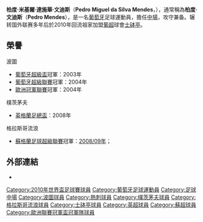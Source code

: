 {{noteta
|G1=uefa
|G2=EPL
|T=zh-hans:佩德罗·门德斯;zh-hk:柏度·文迪斯;zh-tw:佩德羅·門德斯;
|1=zh-hans:门德斯;zh-hk:文迪斯;zh-tw:門德斯;
|2=zh-hans:佩德罗;zh-hk:柏度;zh-tw:佩德羅;
|3=zh-hans:席尔瓦;zh-hk:施華;zh-tw:席爾瓦;
|4=zh-hans:米格尔;zh-hk:米基爾;zh-tw:米格爾;
}}
{{Football player infobox
|          playername = 柏度·文迪斯<br>''Pedro Mendes''
|               image = [[File:Pedromendes.JPG|150px]]
|            fullname = Pedro Miguel da Silva Mendes
|         dateofbirth = {{birth date and age|1979|2|26|df=y}} 
|         cityofbirth = [[基馬拉斯|吉马良斯]]
|      countryofbirth = [[葡萄牙|葡萄牙]]
|              height = {{height|meters=1.73}}
|         currentclub = [[里斯本竞技|士砵亭]]
|          clubnumber = 2
|            position = [[中場|中場]]
|               years = 1998-03<br />1998-99<br />2003-04<br />2004-06<br />2006-08<br />2008-01<br>2010-
|               clubs = [[吉马良斯维多利亚|吉马良斯]]<br />→ FC Felgueiras <br />[[波圖足球會|波圖]]<br />[[熱刺|熱刺]]<br />[[樸茨茅夫足球會|樸茨茅夫]]<br />[[格拉斯哥流浪|格拉斯哥流浪]]<br>[[里斯本竞技|士砵亭]]
|         caps(goals) = 82 (7)<br />31 (2)<br />26 (0)<br />30 (1)<br />58 (5)<br />39 (3)<br />{{0}}0 (0)
|       nationalyears = 2002-
|        nationalteam = [[葡萄牙國家足球隊|葡萄牙]]
| nationalcaps(goals) = {{0}}4 (0)
|            pcupdate = 2010年1月31日 (日) 03:49 (UTC)
|            ntupdate = 2010年1月31日 (日) 03:49 (UTC)
}}
'''柏度·米基爾·達施華·文迪斯'''（'''Pedro Miguel da Silva Mendes'''，{{bd|1979年|2月26日|catidx=Mendes, Pedro}}），通常稱為'''柏度·文迪斯'''（'''Pedro Mendes'''），是一名[[葡萄牙|葡萄牙]]足球運動員，擔任[[中場|中場]]，攻守兼备。辗转国外联赛多年后於2010年回流祖家加盟[[葡超|葡超]]球會[[里斯本竞技|士砵亭]]。

==榮譽==
;波圖
* [[葡萄牙超級盃|葡萄牙超級盃]]冠軍：2003年
* [[葡萄牙超級聯賽|葡萄牙超級聯賽]]冠軍：2004年
* [[歐洲冠軍聯賽|歐洲冠軍聯賽]]冠軍：2004年

;樸茨茅夫
* [[英格蘭足總盃|英格蘭足總盃]]：2008年

;格拉斯哥流浪
* [[蘇格蘭足球超級聯賽|蘇格蘭足球超級聯賽]]冠軍：[[2008年至2009年蘇格蘭足球超級聯賽|2008/09年]]；

==外部連結 ==
* {{soccerbase|id=34012|name=文迪斯}}

{{Portugal Squad 2010 World Cup}}

{{DEFAULTSORT:Mendes, Pedro}}
[[Category:2010年世界盃足球賽球員|Category:2010年世界盃足球賽球員]]
[[Category:葡萄牙足球運動員|Category:葡萄牙足球運動員]]
[[Category:足球中場|Category:足球中場]]
[[Category:波圖球員|Category:波圖球員]]
[[Category:熱刺球員|Category:熱刺球員]]
[[Category:樸茨茅夫球員|Category:樸茨茅夫球員]]
[[Category:格拉斯哥流浪球員|Category:格拉斯哥流浪球員]]
[[Category:士砵亭球員|Category:士砵亭球員]]
[[Category:英超球員|Category:英超球員]]
[[Category:蘇超球員|Category:蘇超球員]]
[[Category:歐洲聯賽冠軍盃冠軍隊球員|Category:歐洲聯賽冠軍盃冠軍隊球員]]